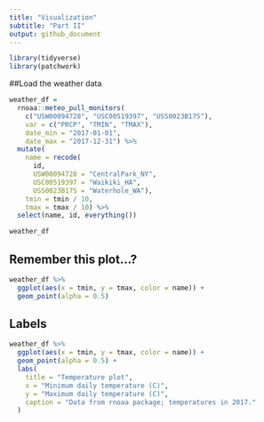 ```yaml
---
title: "Visualization"
subtitle: "Part II"
output: github_document
---
```


```r
library(tidyverse)
library(patchwork)
```

##Load the weather data 

```r
weather_df = 
  rnoaa::meteo_pull_monitors(
    c("USW00094728", "USC00519397", "USS0023B17S"),
    var = c("PRCP", "TMIN", "TMAX"), 
    date_min = "2017-01-01",
    date_max = "2017-12-31") %>%
  mutate(
    name = recode(
      id, 
      USW00094728 = "CentralPark_NY", 
      USC00519397 = "Waikiki_HA",
      USS0023B17S = "Waterhole_WA"),
    tmin = tmin / 10,
    tmax = tmax / 10) %>%
  select(name, id, everything())

weather_df
```


## Remember this plot...?

```r
weather_df %>% 
  ggplot(aes(x = tmin, y = tmax, color = name)) + 
  geom_point(alpha = 0.5)
```


## Labels 

```r
weather_df %>% 
  ggplot(aes(x = tmin, y = tmax, color = name)) + 
  geom_point(alpha = 0.5) + 
  labs(
    title = "Temperature plot",
    x = "Minimum daily temperature (C)",
    y = "Maximum daily temperature (C)",
    caption = "Data from rnoaa package; temperatures in 2017."
  )
```